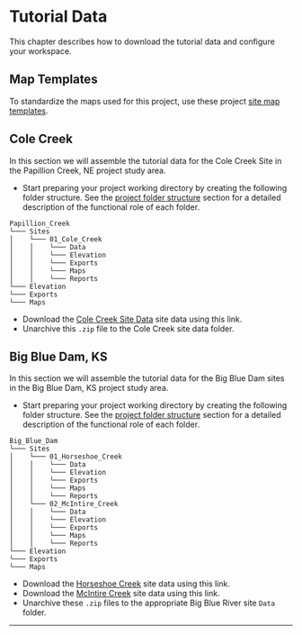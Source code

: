 # Tutorial Data {#tutorial_data}
This chapter describes how to download the tutorial data and configure your workspace. 

## Map Templates  
To standardize the maps used for this project, use these project [site map templates](https://usace-mvr.maps.arcgis.com/home/item.html?id=5a1114c658da4929bc1fb994b0d79a8e). 

## Cole Creek  
In this section we will assemble the tutorial data for the Cole Creek Site in the Papillion Creek, NE project study area. 

* Start preparing your project working directory by creating the following folder structure. See the [project folder structure](#folder_structure) section for a detailed description of the functional role of each folder.  

``` {fig.cap="Papillion Creek Folder Structure."}
Papillion_Creek
└─── Sites
│    └─── 01_Cole_Creek
│    │    └─── Data
│    │    └─── Elevation
│    │    └─── Exports
│    │    └─── Maps
│    │    └─── Reports
└─── Elevation
└─── Exports
└─── Maps

```


* Download the [Cole Creek Site Data](https://tutorial-fluvialgeomorph.s3.us-east-2.amazonaws.com/ColeCreek/ColeCreek_Data.zip) site data using this link. 
* Unarchive this `.zip` file to the Cole Creek site data folder. 


## Big Blue Dam, KS
In this section we will assemble the tutorial data for the Big Blue Dam sites in the Big Blue Dam, KS project study area. 

* Start preparing your project working directory by creating the following folder structure. See the [project folder structure](#folder_structure) section for a detailed description of the functional role of each folder.  

``` {fig.cap="Big Blue Dam Folder Structure."}
Big_Blue_Dam
└─── Sites
│    └─── 01_Horseshoe_Creek
│    │    └─── Data
│    │    └─── Elevation
│    │    └─── Exports
│    │    └─── Maps
│    │    └─── Reports
│    └─── 02_McIntire_Creek
│    │    └─── Data
│    │    └─── Elevation
│    │    └─── Exports
│    │    └─── Maps
│    │    └─── Reports
└─── Elevation
└─── Exports
└─── Maps

```
* Download the [Horseshoe Creek](https://tutorial-fluvialgeomorph.s3.us-east-2.amazonaws.com/Big_Blue_KS/Horseshoe_Creek.zip) site data using this link. 
* Download the [McIntire Creek](https://tutorial-fluvialgeomorph.s3.us-east-2.amazonaws.com/Big_Blue_KS/McIntireCreek.zip) site data using this link. 
* Unarchive these `.zip` files to the appropriate Big Blue River site `Data` folder. 

***
